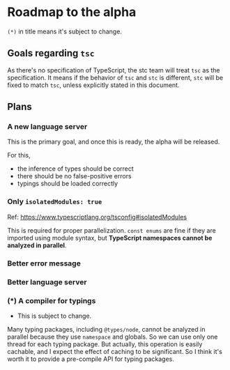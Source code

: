 # Roadmap to the alpha

`(*)` in title means it's subject to change.

## Goals regarding `tsc`

As there's no specification of TypeScript, the stc team will treat `tsc` as the specification.
It means if the behavior of `tsc` and `stc` is different, `stc` will be fixed to match `tsc`, unless explicitly stated in this document.

## Plans

### A new language server

This is the primary goal, and once this is ready, the alpha will be released.

For this,

- the inference of types should be correct
- there should be no false-positive errors
- typings should be loaded correctly

### Only `isolatedModules: true`

Ref: https://www.typescriptlang.org/tsconfig#isolatedModules

This is required for proper parallelization. `const enums` are fine if they are imported using module syntax, but **TypeScript namespaces cannot be analyzed in parallel**.

### Better error message

### Better language server

### (\*) A compiler for typings

- This is subject to change.

Many typing packages, including `@types/node`, cannot be analyzed in parallel because they use `namespace` and globals.
So we can use only one thread for each typing package.
But actually, this operation is easily cachable, and I expect the effect of caching to be significant.
So I think it's worth it to provide a pre-compile API for typing packages.
